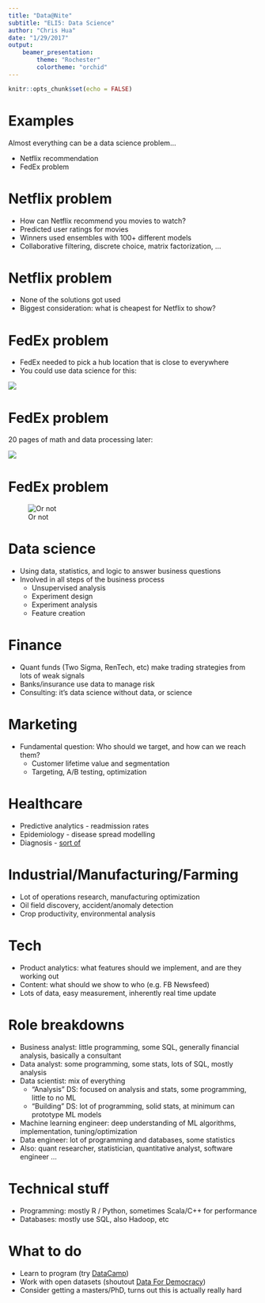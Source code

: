 ```yaml
---
title: "Data@Nite"
subtitle: "ELI5: Data Science"
author: "Chris Hua"
date: "1/29/2017"
output: 
    beamer_presentation:
        theme: "Rochester"
        colortheme: "orchid"
---
```


```r
knitr::opts_chunk$set(echo = FALSE)
```

# Examples

Almost everything can be a data science problem...

- Netflix recommendation
- FedEx problem

# Netflix problem

- How can Netflix recommend you movies to watch?
- Predicted user ratings for movies
- Winners used ensembles with 100+ different models
- Collaborative filtering, discrete choice, matrix factorization, ...

# Netflix problem

- None of the solutions got used
- Biggest consideration: what is cheapest for Netflix to show?

# FedEx problem

- FedEx needed to pick a hub location that is close to everywhere
- You could use data science for this:

![](http://i.imgur.com/F3ZP9C7.png)

# FedEx problem

20 pages of math and data processing later:

![](http://i.imgur.com/9DlijRb.png)

# FedEx problem 

![Or not](http://i.imgur.com/ui5gAro.png)

# Data science

- Using data, statistics, and logic to answer business questions
- Involved in all steps of the business process
    - Unsupervised analysis
    - Experiment design
    - Experiment analysis
    - Feature creation

# Finance

- Quant funds (Two Sigma, RenTech, etc) make trading strategies from lots of weak signals
- Banks/insurance use data to manage risk
- Consulting: it's data science without data, or science 

# Marketing

- Fundamental question: Who should we target, and how can we reach them?
    - Customer lifetime value and segmentation
    - Targeting, A/B testing, optimization

# Healthcare

- Predictive analytics - readmission rates
- Epidemiology - disease spread modelling
- Diagnosis - [sort of](https://www.mskcc.org/blog/msk-trains-ibm-watson-help-doctors-make-better-treatment-choices)

# Industrial/Manufacturing/Farming

- Lot of operations research, manufacturing optimization
- Oil field discovery, accident/anomaly detection
- Crop productivity, environmental analysis

# Tech

- Product analytics: what features should we implement, and are they working out
- Content: what should we show to who (e.g. FB Newsfeed)
- Lots of data, easy measurement, inherently real time update

# Role breakdowns

- Business analyst: little programming, some SQL, generally financial analysis, basically a consultant
- Data analyst: some programming, some stats, lots of SQL, mostly analysis
- Data scientist: mix of everything
    - "Analysis" DS: focused on analysis and stats, some programming, little to no ML
    - "Building" DS: lot of programming, solid stats, at minimum can prototype ML models 
- Machine learning engineer: deep understanding of ML algorithms, implementation, tuning/optimization
- Data engineer: lot of programming and databases, some statistics
- Also: quant researcher, statistician, quantitative analyst, software engineer ...

# Technical stuff

- Programming: mostly R / Python, sometimes Scala/C++ for performance
- Databases: mostly use SQL, also Hadoop, etc

# What to do

- Learn to program (try [DataCamp](https://www.datacamp.com/))
- Work with open datasets (shoutout [Data For Democracy](https://medium.com/data-for-democracy))
- Consider getting a masters/PhD, turns out this is actually really hard